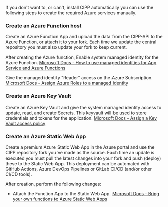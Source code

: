 If you don't want to, or can't, install CIPP automatically you can use the following steps to create the required Azure services manually.

### Create an Azure Function host

Create an Azure Function App and upload the data from the CIPP-API to the Azure Function, or attach it to your fork. Each time we update the central repository you must also update your fork to keep current. 

After creating the Azure function, Enable system managed identity for the Azure Function. [Microsoft Docs - How to use managed identities for App Service and Azure Functions](https://docs.microsoft.com/en-us/azure/app-service/overview-managed-identity?toc=%2Fazure%2Fazure-functions%2Ftoc.json&tabs=powershell)

Give the managed identity "Reader" access on the Azure Subscription. [Microsoft Docs - Assign Azure Roles to a managed identity](https://docs.microsoft.com/en-us/azure/role-based-access-control/role-assignments-portal-managed-identity)

### Create an Azure Key Vault

Create an Azure Key Vault and give the system managed identity access to update, read, and create Secrets. This keyvault will be used to store credentials and tokens for the application. [Microsoft Docs - Assign a Key Vault access policy](https://docs.microsoft.com/en-us/azure/key-vault/general/assign-access-policy?tabs=azure-portal)

### Create an Azure Static Web App

Create a premium Azure Static Web App in the Azure portal and use the CIPP repository fork you've made as the source. Each time an update is executed you must pull the latest changes into your fork and push (deploy) these to the Static Web App. This deployment can be automated with GitHub Actions, Azure DevOps Pipelines or GitLab CI/CD (and/or other CI/CD tools).

After creation, perform the following changes:

* Attach the Function App to the Static Web App. [Microsoft Docs - Bring your own functions to Azure Static Web Apps](https://docs.microsoft.com/en-us/azure/static-web-apps/functions-bring-your-own)
